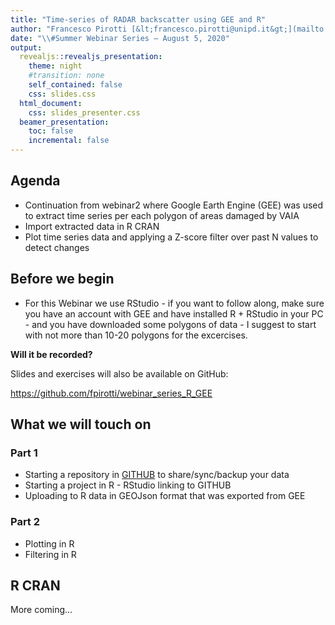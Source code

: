 ```yaml
---
title: "Time-series of RADAR backscatter using GEE and R"
author: "Francesco Pirotti [&lt;francesco.pirotti@unipd.it&gt;](mailto:francesco.pirotti@unipd.it)"
date: "\\#Summer Webinar Series — August 5, 2020"
output:
  revealjs::revealjs_presentation:
    theme: night
    #transition: none
    self_contained: false
    css: slides.css
  html_document:
    css: slides_presenter.css
  beamer_presentation:
    toc: false
    incremental: false
---
```


## Agenda

- Continuation from webinar2 where Google Earth Engine (GEE) was used to extract time series per each polygon of areas damaged by VAIA 
- Import extracted data in R CRAN
- Plot time series data and applying a Z-score filter over past N values to detect changes

## Before we begin

- For this Webinar we use  RStudio - if you want to follow along, make sure you have an account with GEE and have installed R + RStudio in your PC - and you have downloaded some polygons of data - I suggest to start with not more than 10-20 polygons for the excercises.
 
**Will it be recorded?** 

Slides and exercises will also be available on GitHub:    

[https://github.com/fpirotti/webinar_series_R_GEE](https://github.com/fpirotti/webinar_series_R_GEE)


## What we will touch on

### Part 1

- Starting a repository in [GITHUB](https://github.com/) to share/sync/backup your data   
- Starting a project in R - RStudio linking to GITHUB
- Uploading to R data in GEOJson format that was exported from GEE


### Part 2

- Plotting in R
- Filtering in R


 

## R CRAN

More coming...

&nbsp;  
&nbsp;  
&nbsp;  
&nbsp;  
&nbsp;  
&nbsp;  
&nbsp;  